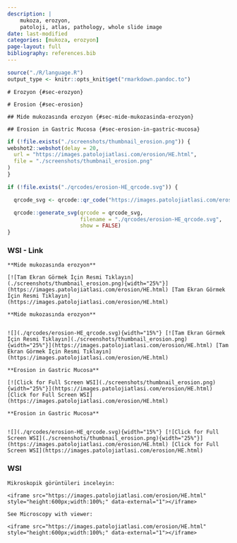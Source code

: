 ```yaml
---
description: |
    mukoza, erozyon,
    patoloji, atlas, pathology, whole slide image
date: last-modified
categories: [mukoza, erozyon]
page-layout: full
bibliography: references.bib
---
```


```r

source("./R/language.R")
output_type <- knitr::opts_knit$get("rmarkdown.pandoc.to")

```


```asis

# Erozyon {#sec-erozyon}

```

```asis

# Erosion {#sec-erosion}

```



```asis

## Mide mukozasında erozyon {#sec-mide-mukozasinda-erozyon}

```

```asis

## Erosion in Gastric Mucosa {#sec-erosion-in-gastric-mucosa}

```

```r
if (!file.exists("./screenshots/thumbnail_erosion.png")) {
webshot2::webshot(delay = 20,
  url = "https://images.patolojiatlasi.com/erosion/HE.html",
  file = "./screenshots/thumbnail_erosion.png"
)
}
```

```r
if (!file.exists("./qrcodes/erosion-HE_qrcode.svg")) {

  qrcode_svg <- qrcode::qr_code("https://images.patolojiatlasi.com/erosion/HE.html")

  qrcode::generate_svg(qrcode = qrcode_svg,
                       filename = "./qrcodes/erosion-HE_qrcode.svg",
                       show = FALSE)
}
```


::::: panel-tabset


### WSI - Link



:::: {.content-hidden when-format="pdf"}


```asis

**Mide mukozasında erozyon**

[![Tam Ekran Görmek İçin Resmi Tıklayın](./screenshots/thumbnail_erosion.png){width="25%"}](https://images.patolojiatlasi.com/erosion/HE.html) [Tam Ekran Görmek İçin Resmi Tıklayın](https://images.patolojiatlasi.com/erosion/HE.html)

```




::::





:::: {.content-visible when-format="pdf"}



```asis

**Mide mukozasında erozyon**


![](./qrcodes/erosion-HE_qrcode.svg){width="15%"} [![Tam Ekran Görmek İçin Resmi Tıklayın](./screenshots/thumbnail_erosion.png){width="25%"}](https://images.patolojiatlasi.com/erosion/HE.html) [Tam Ekran Görmek İçin Resmi Tıklayın](https://images.patolojiatlasi.com/erosion/HE.html)

```




::::



:::: {.content-hidden when-format="pdf"}


```asis

**Erosion in Gastric Mucosa**

[![Click for Full Screen WSI](./screenshots/thumbnail_erosion.png){width="25%"}](https://images.patolojiatlasi.com/erosion/HE.html) [Click for Full Screen WSI](https://images.patolojiatlasi.com/erosion/HE.html)

```




::::





:::: {.content-visible when-format="pdf"}


```asis

**Erosion in Gastric Mucosa**


![](./qrcodes/erosion-HE_qrcode.svg){width="15%"} [![Click for Full Screen WSI](./screenshots/thumbnail_erosion.png){width="25%"}](https://images.patolojiatlasi.com/erosion/HE.html) [Click for Full Screen WSI](https://images.patolojiatlasi.com/erosion/HE.html)

```





::::





### WSI


```asis

Mikroskopik görüntüleri inceleyin:

<iframe src="https://images.patolojiatlasi.com/erosion/HE.html" style="height:600px;width:100%;" data-external="1"></iframe>

```


```asis

See Microscopy with viewer: 

<iframe src="https://images.patolojiatlasi.com/erosion/HE.html" style="height:600px;width:100%;" data-external="1"></iframe>

```



:::::

